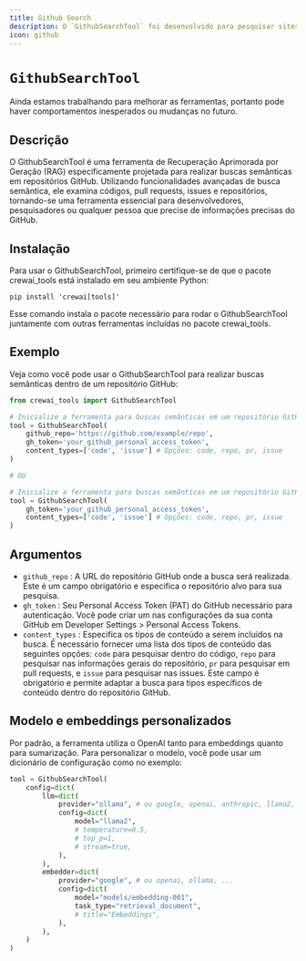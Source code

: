 ```yaml
---
title: Github Search
description: O `GithubSearchTool` foi desenvolvido para pesquisar sites e convertê-los em markdown limpo ou dados estruturados.
icon: github
---
```


# `GithubSearchTool`

<Note>
    Ainda estamos trabalhando para melhorar as ferramentas, portanto pode haver comportamentos inesperados ou mudanças no futuro.
</Note>

## Descrição

O GithubSearchTool é uma ferramenta de Recuperação Aprimorada por Geração (RAG) especificamente projetada para realizar buscas semânticas em repositórios GitHub. Utilizando funcionalidades avançadas de busca semântica, ele examina códigos, pull requests, issues e repositórios, tornando-se uma ferramenta essencial para desenvolvedores, pesquisadores ou qualquer pessoa que precise de informações precisas do GitHub.

## Instalação

Para usar o GithubSearchTool, primeiro certifique-se de que o pacote crewai_tools está instalado em seu ambiente Python:

```shell
pip install 'crewai[tools]'
```

Esse comando instala o pacote necessário para rodar o GithubSearchTool juntamente com outras ferramentas incluídas no pacote crewai_tools.

## Exemplo

Veja como você pode usar o GithubSearchTool para realizar buscas semânticas dentro de um repositório GitHub:

```python Code
from crewai_tools import GithubSearchTool

# Inicialize a ferramenta para buscas semânticas em um repositório GitHub específico
tool = GithubSearchTool(
	github_repo='https://github.com/example/repo',
	gh_token='your_github_personal_access_token',
	content_types=['code', 'issue'] # Opções: code, repo, pr, issue
)

# OU

# Inicialize a ferramenta para buscas semânticas em um repositório GitHub específico, permitindo que o agente pesquise em qualquer repositório caso tome conhecimento durante a execução
tool = GithubSearchTool(
	gh_token='your_github_personal_access_token',
	content_types=['code', 'issue'] # Opções: code, repo, pr, issue
)
```

## Argumentos

- `github_repo` : A URL do repositório GitHub onde a busca será realizada. Este é um campo obrigatório e especifica o repositório alvo para sua pesquisa.
- `gh_token` : Seu Personal Access Token (PAT) do GitHub necessário para autenticação. Você pode criar um nas configurações da sua conta GitHub em Developer Settings > Personal Access Tokens.
- `content_types` : Especifica os tipos de conteúdo a serem incluídos na busca. É necessário fornecer uma lista dos tipos de conteúdo das seguintes opções: `code` para pesquisar dentro do código, 
`repo` para pesquisar nas informações gerais do repositório, `pr` para pesquisar em pull requests, e `issue` para pesquisar nas issues. 
Este campo é obrigatório e permite adaptar a busca para tipos específicos de conteúdo dentro do repositório GitHub.

## Modelo e embeddings personalizados

Por padrão, a ferramenta utiliza o OpenAI tanto para embeddings quanto para sumarização. Para personalizar o modelo, você pode usar um dicionário de configuração como no exemplo:

```python Code
tool = GithubSearchTool(
    config=dict(
        llm=dict(
            provider="ollama", # ou google, openai, anthropic, llama2, ...
            config=dict(
                model="llama2",
                # temperature=0.5,
                # top_p=1,
                # stream=true,
            ),
        ),
        embedder=dict(
            provider="google", # ou openai, ollama, ...
            config=dict(
                model="models/embedding-001",
                task_type="retrieval_document",
                # title="Embeddings",
            ),
        ),
    )
)
```